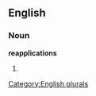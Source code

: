 
==English==

===Noun===
'''reapplications'''

# {{plural of|[[reapplication]]}}

[[Category:English plurals]]